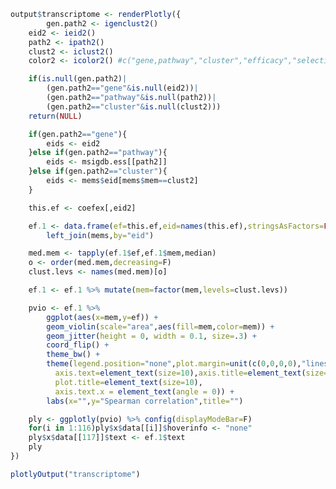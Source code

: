```r
output$transcriptome <- renderPlotly({
		gen.path2 <- igenclust2() 
	eid2 <- ieid2() 
	path2 <- ipath2() 
	clust2 <- iclust2()
	color2 <- icolor2() #c("gene,pathway","cluster","efficacy","selectivity"),

	if(is.null(gen.path2)|
		(gen.path2=="gene"&is.null(eid2))|
		(gen.path2=="pathway"&is.null(path2))|
		(gen.path2=="cluster"&is.null(clust2)))
	return(NULL)

	if(gen.path2=="gene"){
		eids <- eid2
	}else if(gen.path2=="pathway"){
		eids <- msigdb.ess[[path2]]
	}else if(gen.path2=="cluster"){
		eids <- mems$eid[mems$mem==clust2]
	}

	this.ef <- coefex[,eid2]

	ef.1 <- data.frame(ef=this.ef,eid=names(this.ef),stringsAsFactors=FALSE) %>%
		left_join(mems,by="eid")

	med.mem <- tapply(ef.1$ef,ef.1$mem,median)
	o <- order(med.mem,decreasing=F)
	clust.levs <- names(med.mem)[o]

	ef.1 <- ef.1 %>% mutate(mem=factor(mem,levels=clust.levs))

	pvio <- ef.1 %>%
		ggplot(aes(x=mem,y=ef)) +
		geom_violin(scale="area",aes(fill=mem,color=mem)) +
		geom_jitter(height = 0, width = 0.1, size=.3) +
		coord_flip() +
		theme_bw() +
		theme(legend.position="none",plot.margin=unit(c(0,0,0,0),"lines"),
		  axis.text=element_text(size=10),axis.title=element_text(size=10),
		  plot.title=element_text(size=10),
		  axis.text.x = element_text(angle = 0)) +
		labs(x="",y="Spearman correlation",title="")

	ply <- ggplotly(pvio) %>% config(displayModeBar=F)
	for(i in 1:116)ply$x$data[[i]]$hoverinfo <- "none"
    ply$x$data[[117]]$text <- ef.1$text
	ply 		
})
```
```r
plotlyOutput("transcriptome")
```

